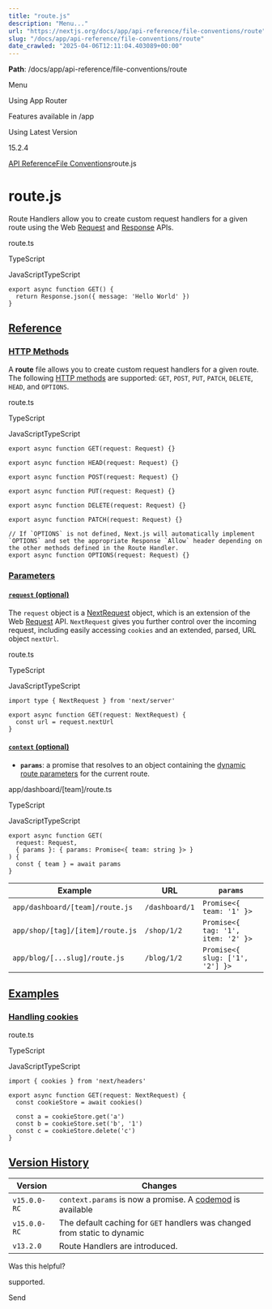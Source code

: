 ---
title: "route.js"
description: "Menu..."
url: "https://nextjs.org/docs/app/api-reference/file-conventions/route"
slug: "/docs/app/api-reference/file-conventions/route"
date_crawled: "2025-04-06T12:11:04.403089+00:00"
---

**Path**: /docs/app/api-reference/file-conventions/route

Menu

Using App Router

Features available in /app

Using Latest Version

15.2.4

[API Reference](/docs/app/api-reference)[File Conventions](/docs/app/api-reference/file-conventions)route.js

# route.js

Route Handlers allow you to create custom request handlers for a given route using the Web [Request](https://developer.mozilla.org/docs/Web/API/Request) and [Response](https://developer.mozilla.org/docs/Web/API/Response) APIs.

route.ts

TypeScript

JavaScriptTypeScript

```
export async function GET() {
  return Response.json({ message: 'Hello World' })
}
```

## [Reference](#reference)

### [HTTP Methods](#http-methods)

A **route** file allows you to create custom request handlers for a given route. The following [HTTP methods](https://developer.mozilla.org/docs/Web/HTTP/Methods) are supported: `GET`, `POST`, `PUT`, `PATCH`, `DELETE`, `HEAD`, and `OPTIONS`.

route.ts

TypeScript

JavaScriptTypeScript

```
export async function GET(request: Request) {}
 
export async function HEAD(request: Request) {}
 
export async function POST(request: Request) {}
 
export async function PUT(request: Request) {}
 
export async function DELETE(request: Request) {}
 
export async function PATCH(request: Request) {}
 
// If `OPTIONS` is not defined, Next.js will automatically implement `OPTIONS` and set the appropriate Response `Allow` header depending on the other methods defined in the Route Handler.
export async function OPTIONS(request: Request) {}
```

### [Parameters](#parameters)

#### [`request` (optional)](#request-optional)

The `request` object is a [NextRequest](/docs/app/api-reference/functions/next-request) object, which is an extension of the Web [Request](https://developer.mozilla.org/docs/Web/API/Request) API. `NextRequest` gives you further control over the incoming request, including easily accessing `cookies` and an extended, parsed, URL object `nextUrl`.

route.ts

TypeScript

JavaScriptTypeScript

```
import type { NextRequest } from 'next/server'
 
export async function GET(request: NextRequest) {
  const url = request.nextUrl
}
```

#### [`context` (optional)](#context-optional)

* **`params`**: a promise that resolves to an object containing the [dynamic route parameters](/docs/app/building-your-application/routing/dynamic-routes) for the current route.

app/dashboard/[team]/route.ts

TypeScript

JavaScriptTypeScript

```
export async function GET(
  request: Request,
  { params }: { params: Promise<{ team: string }> }
) {
  const { team } = await params
}
```

| Example | URL | `params` |
| --- | --- | --- |
| `app/dashboard/[team]/route.js` | `/dashboard/1` | `Promise<{ team: '1' }>` |
| `app/shop/[tag]/[item]/route.js` | `/shop/1/2` | `Promise<{ tag: '1', item: '2' }>` |
| `app/blog/[...slug]/route.js` | `/blog/1/2` | `Promise<{ slug: ['1', '2'] }>` |

## [Examples](#examples)

### [Handling cookies](#handling-cookies)

route.ts

TypeScript

JavaScriptTypeScript

```
import { cookies } from 'next/headers'
 
export async function GET(request: NextRequest) {
  const cookieStore = await cookies()
 
  const a = cookieStore.get('a')
  const b = cookieStore.set('b', '1')
  const c = cookieStore.delete('c')
}
```

## [Version History](#version-history)

| Version | Changes |
| --- | --- |
| `v15.0.0-RC` | `context.params` is now a promise. A [codemod](/docs/app/building-your-application/upgrading/codemods#150) is available |
| `v15.0.0-RC` | The default caching for `GET` handlers was changed from static to dynamic |
| `v13.2.0` | Route Handlers are introduced. |

Was this helpful?

supported.

Send